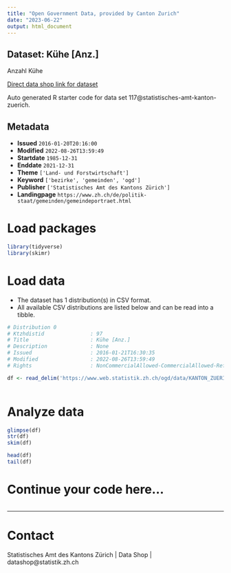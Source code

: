 ```yaml
---
title: "Open Government Data, provided by Canton Zurich"
date: "2023-06-22"
output: html_document
---
```


## Dataset: Kühe [Anz.]

Anzahl Kühe

[Direct data shop link for dataset](https://www.zh.ch/de/politik-staat/opendata.zhweb-noredirect.zhweb-cache.html#/datasets/117@statistisches-amt-kanton-zuerich)

Auto generated R starter code for data set 117@statistisches-amt-kanton-zuerich.

## Metadata

- **Issued** `2016-01-20T20:16:00`
- **Modified** `2022-08-26T13:59:49`
- **Startdate** `1985-12-31`
- **Enddate** `2021-12-31`
- **Theme** `['Land- und Forstwirtschaft']`
- **Keyword** `['bezirke', 'gemeinden', 'ogd']`
- **Publisher** `['Statistisches Amt des Kantons Zürich']`
- **Landingpage** `https://www.zh.ch/de/politik-staat/gemeinden/gemeindeportraet.html`


# Load packages

```r

library(tidyverse)
library(skimr)

```

# Load data

-   The dataset has 1 distribution(s) in CSV format.
-   All available CSV distributions are listed below and can be read into a tibble.

```r

# Distribution 0
# Ktzhdistid               : 97
# Title                    : Kühe [Anz.]
# Description              : None
# Issued                   : 2016-01-21T16:30:35
# Modified                 : 2022-08-26T13:59:49
# Rights                   : NonCommercialAllowed-CommercialAllowed-ReferenceRequired

df <- read_delim('https://www.web.statistik.zh.ch/ogd/data/KANTON_ZUERICH_266.csv')



```

# Analyze data

```r

glimpse(df)
str(df)
skim(df)

head(df)
tail(df)

```

# Continue your code here...

```r

```

------------------------------------------------------------------------

# Contact

Statistisches Amt des Kantons Zürich | Data Shop | datashop@statistik.zh.ch
